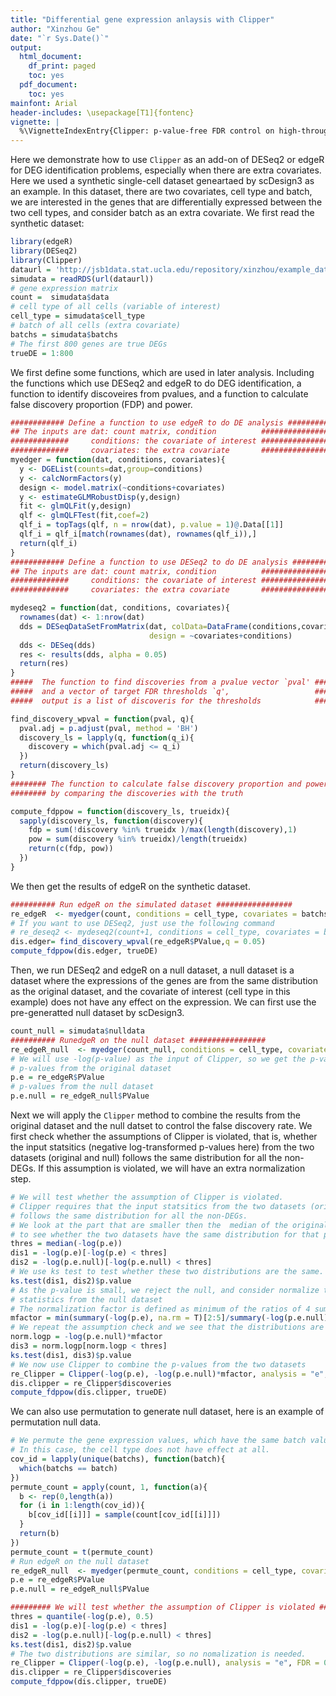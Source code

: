 ```yaml
---
title: "Differential gene expression anlaysis with Clipper"
author: "Xinzhou Ge"
date: "`r Sys.Date()`"
output:
  html_document:
    df_print: paged
    toc: yes
  pdf_document:
    toc: yes
mainfont: Arial
header-includes: \usepackage[T1]{fontenc}
vignette: |
  %\VignetteIndexEntry{Clipper: p-value-free FDR control on high-throughput data from two conditions} %\VignetteEngine{knitr::rmarkdown} %\VignetteEncoding{UTF-8}
---
```

Here we demonstrate how to use `Clipper` as an add-on of DESeq2 or edgeR for DEG identification problems, especially when there are extra covariates. Here we used a synthetic single-cell dataset geneartaed by scDesign3 as an example. In this dataset, there are two covariates, cell type and batch, we are interested in the genes that are differentially expressed between the two cell types, and consider batch as an extra covariate. We first read the synthetic dataset:
```r
library(edgeR)
library(DESeq2)
library(Clipper)
dataurl = 'http://jsb1data.stat.ucla.edu/repository/xinzhou/example_data.rds'
simudata = readRDS(url(dataurl))
# gene expression matrix
count =  simudata$data
# cell type of all cells (variable of interest)
cell_type = simudata$cell_type
# batch of all cells (extra covariate)
batchs = simudata$batchs
# The first 800 genes are true DEGs
trueDE = 1:800
```

We first define some functions, which are used in later analysis. Including the functions which use DESeq2 and edgeR to do DEG identification, a function to identify discoveires from pvalues, and a function to calculate false discovery proportion (FDP) and power.
```r
############ Define a function to use edgeR to do DE analysis ############
## The inputs are dat: count matrix, condition          ##################
#############     conditions: the covariate of interest ##################
#############     covariates: the extra covariate       ##################
myedger = function(dat, conditions, covariates){
  y <- DGEList(counts=dat,group=conditions)
  y <- calcNormFactors(y)
  design <- model.matrix(~conditions+covariates)
  y <- estimateGLMRobustDisp(y,design)
  fit <- glmQLFit(y,design)
  qlf <- glmQLFTest(fit,coef=2)
  qlf_i = topTags(qlf, n = nrow(dat), p.value = 1)@.Data[[1]]
  qlf_i = qlf_i[match(rownames(dat), rownames(qlf_i)),]
  return(qlf_i)
}
############ Define a function to use DESeq2 to do DE analysis ############
## The inputs are dat: count matrix, condition          ##################
#############     conditions: the covariate of interest ##################
#############     covariates: the extra covariate       ##################

mydeseq2 = function(dat, conditions, covariates){
  rownames(dat) <- 1:nrow(dat)
  dds = DESeqDataSetFromMatrix(dat, colData=DataFrame(conditions,covariates), 
                               design = ~covariates+conditions)
  dds <- DESeq(dds)
  res <- results(dds, alpha = 0.05)
  return(res)
}
#####  The function to find discoveries from a pvalue vector `pval' ########
#####  and a vector of target FDR thresholds `q',                   ########
#####  output is a list of discoveris for the thresholds            ########

find_discovery_wpval = function(pval, q){
  pval.adj = p.adjust(pval, method = 'BH')
  discovery_ls = lapply(q, function(q_i){
    discovery = which(pval.adj <= q_i)
  })
  return(discovery_ls)
}
######## The function to calculate false discovery proportion and power ######### 
######## by comparing the discoveries with the truth                    ######### 

compute_fdppow = function(discovery_ls, trueidx){
  sapply(discovery_ls, function(discovery){
    fdp = sum(!discovery %in% trueidx )/max(length(discovery),1)
    pow = sum(discovery %in% trueidx)/length(trueidx)
    return(c(fdp, pow))
  })
}
```

We then get the results of edgeR on the synthetic dataset.
```r
########## Run edgeR on the simulated dataset #################
re_edgeR  <- myedger(count, conditions = cell_type, covariates = batchs)
# If you want to use DESeq2, just use the following command
# re_deseq2 <- mydeseq2(count+1, conditions = cell_type, covariates = batchs)
dis.edger= find_discovery_wpval(re_edgeR$PValue,q = 0.05)
compute_fdppow(dis.edger, trueDE)
```

Then, we run DESeq2 and edgeR on a null dataset, a null dataset is a dataset where the expressions of the genes are from the same distribution  as the original dataset, and the covariate of interest (cell type in this example) does not have any effect on the expression. We can first use the pre-generatted null dataset by scDesign3.

```r
count_null = simudata$nulldata
########## RunedgeR on the null dataset #################
re_edgeR_null  <- myedger(count_null, conditions = cell_type, covariates = batchs)
# We will use -log(p-value) as the input of Clipper, so we get the p-values from edegR
# p-values from the original dataset
p.e = re_edgeR$PValue
# p-values from the null dataset
p.e.null = re_edgeR_null$PValue
```

Next we will apply the `Clipper` method to combine the results from the original dataset and the null datset to control the false discovery rate. We first check whether the assumptions of Clipper is violated, that is, whether the input statsitics (negative log-transformed p-values here) from the two datasets (original and null) follows the same distribution for all the non-DEGs. If this assumption is violated, we will have an extra normalization step.
```r
# We will test whether the assumption of Clipper is violated.
# Clipper requires that the input statsitics from the two datasets (original and null)
# follows the same distribution for all the non-DEGs.
# We look at the part that are smaller then the  median of the original dataset
# to see whether the two datasets have the same distribution for that part.
thres = median(-log(p.e))
dis1 = -log(p.e)[-log(p.e) < thres]
dis2 = -log(p.e.null)[-log(p.e.null) < thres]
# We use ks test to test whether these two distributions are the same.
ks.test(dis1, dis2)$p.value
# As the p-value is small, we reject the null, and consider normalize the 
# statistics from the null dataset
# The normalization factor is defined as minimum of the ratios of 4 summary statistics
mfactor = min(summary(-log(p.e), na.rm = T)[2:5]/summary(-log(p.e.null), na.rm = T)[2:5])
# We repeat the assumption check and we see that the distributions are similar after normalization
norm.logp = -log(p.e.null)*mfactor
dis3 = norm.logp[norm.logp < thres]
ks.test(dis1, dis3)$p.value
# We now use Clipper to combine the p-values from the two datasets
re_Clipper = Clipper(-log(p.e), -log(p.e.null)*mfactor, analysis = "e", FDR = 0.05)
dis.clipper = re_Clipper$discoveries
compute_fdppow(dis.clipper, trueDE)
```

We can also use permutation to generate null dataset, here is an example of permutation null data.
```r
# We permute the gene expression values, which have the same batch value.
# In this case, the cell type does not have effect at all.
cov_id = lapply(unique(batchs), function(batch){
  which(batchs == batch)
})
permute_count = apply(count, 1, function(a){
  b <- rep(0,length(a))
  for (i in 1:length(cov_id)){
    b[cov_id[[i]]] = sample(count[cov_id[[i]]])
  }
  return(b)
})
permute_count = t(permute_count)
# Run edgeR on the null dataset 
re_edgeR_null  <- myedger(permute_count, conditions = cell_type, covariates = batchs)
p.e = re_edgeR$PValue
p.e.null = re_edgeR_null$PValue

######### We will test whether the assumption of Clipper is violated #########
thres = quantile(-log(p.e), 0.5)
dis1 = -log(p.e)[-log(p.e) < thres]
dis2 = -log(p.e.null)[-log(p.e.null) < thres]
ks.test(dis1, dis2)$p.value
# The two distributions are similar, so no nomalization is needed.
re_Clipper = Clipper(-log(p.e), -log(p.e.null), analysis = "e", FDR = 0.05)
dis.clipper = re_Clipper$discoveries
compute_fdppow(dis.clipper, trueDE)
```

